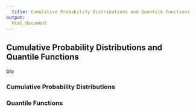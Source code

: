```yaml
---  
  title: Cumulative Probability Distributions and Quantile Functions
output: 
  html_document
---
```

  
  
## Cumulative Probability Distributions and Quantile Functions
  
  bla

### Cumulative Probability Distributions

### Quantile Functions

